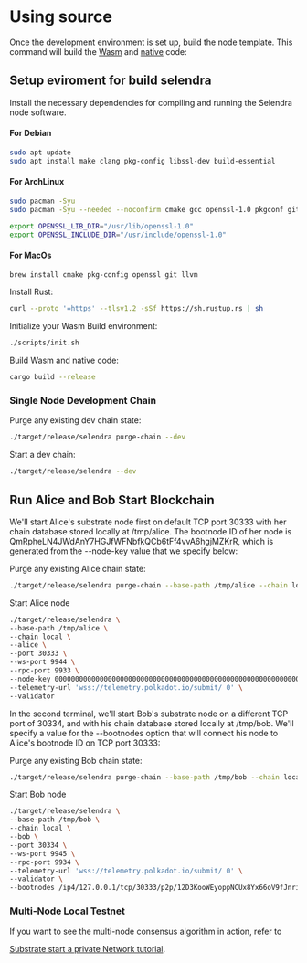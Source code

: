 # Using source

Once the development environment is set up, build the node template. This command will build the [Wasm](https://substrate.dev/docs/en/knowledgebase/advanced/executor#wasm-execution) and [native](https://substrate.dev/docs/en/knowledgebase/advanced/executor#native-execution) code:

## Setup eviroment for build selendra

Install the necessary dependencies for compiling and running the Selendra node software.

#### For Debian

```bash
sudo apt update
sudo apt install make clang pkg-config libssl-dev build-essential
```

#### For ArchLinux

```bash
sudo pacman -Syu
sudo pacman -Syu --needed --noconfirm cmake gcc openssl-1.0 pkgconf git clang

export OPENSSL_LIB_DIR="/usr/lib/openssl-1.0"
export OPENSSL_INCLUDE_DIR="/usr/include/openssl-1.0"
```

#### For MacOs

```bash
brew install cmake pkg-config openssl git llvm
```

Install Rust:

```bash
curl --proto '=https' --tlsv1.2 -sSf https://sh.rustup.rs | sh
```

Initialize your Wasm Build environment:

```bash
./scripts/init.sh
```

Build Wasm and native code:

```bash
cargo build --release
```

### Single Node Development Chain

Purge any existing dev chain state:

```bash
./target/release/selendra purge-chain --dev
```

Start a dev chain:

```bash
./target/release/selendra --dev
```

## Run Alice and Bob Start Blockchain

We'll start Alice's substrate node first on default TCP port 30333 with her chain database stored locally at /tmp/alice. The bootnode ID of her node is QmRpheLN4JWdAnY7HGJfWFNbfkQCb6tFf4vvA6hgjMZKrR, which is generated from the --node-key value that we specify below:

Purge any existing Alice chain state:

```bash
./target/release/selendra purge-chain --base-path /tmp/alice --chain local
```

Start Alice node

```bash
./target/release/selendra \
--base-path /tmp/alice \
--chain local \
--alice \
--port 30333 \
--ws-port 9944 \
--rpc-port 9933 \
--node-key 0000000000000000000000000000000000000000000000000000000000000001 \
--telemetry-url 'wss://telemetry.polkadot.io/submit/ 0' \
--validator
```

In the second terminal, we'll start Bob's substrate node on a different TCP port of 30334, and with his chain database stored locally at /tmp/bob. We'll specify a value for the --bootnodes option that will connect his node to Alice's bootnode ID on TCP port 30333:

Purge any existing Bob chain state:

```bash
./target/release/selendra purge-chain --base-path /tmp/bob --chain local
```

Start Bob node

```bash
./target/release/selendra \
--base-path /tmp/bob \
--chain local \
--bob \
--port 30334 \
--ws-port 9945 \
--rpc-port 9934 \
--telemetry-url 'wss://telemetry.polkadot.io/submit/ 0' \
--validator \
--bootnodes /ip4/127.0.0.1/tcp/30333/p2p/12D3KooWEyoppNCUx8Yx66oV9fJnriXwCcXwDDUA2kj6vnc6iDEp
```

### Multi-Node Local Testnet

If you want to see the multi-node consensus algorithm in action, refer to

[Substrate start a private Network tutorial](https://substrate.dev/docs/en/tutorials/start-a-private-network/).
